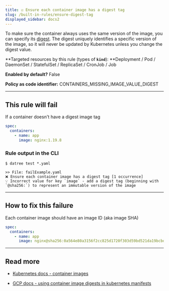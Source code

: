 ```yaml
---
title: ☑️ Ensure each container image has a digest tag
slug: /built-in-rules/ensure-digest-tag
displayed_sidebar: docs2
---
```


To make sure the container always uses the same version of the image, you can specify its [digest](https://docs.docker.com/engine/reference/commandline/pull/#pull-an-image-by-digest-immutable-identifier). The digest uniquely identifies a specific version of the image, so it will never be updated by Kubernetes unless you change the digest value.

**Targeted resources by this rule (types of **`kind`**): **Deployment / Pod / DaemonSet / StatefulSet / ReplicaSet / CronJob / Job

**Enabled by default?** False

**Policy as code identifier:** CONTAINERS_MISSING_IMAGE_VALUE_DIGEST

---

## This rule will fail

If a container doesn't have a digest image tag

```yaml
spec:
  containers:
    - name: app
      image: nginx:1.19.8
```

### Rule output in the CLI

```none
$ datree test *.yaml

>> File: failExample.yaml
❌ Ensure each container image has a digest tag [1 occurrence]
💡 Incorrect value for key `image` - add a digest tag (beginning with `@sha256:`) to represent an immutable version of the image
```

---

## How to fix this failure

Each container image should have an image ID (aka image SHA)

```yaml
spec:
  containers:
    - name: app
      image: nginx@sha256:0a564e80a3156f2cc825d1720f303d59bd521da19bcbd01316870e1313ecbd23
```

---

## Read more

- [Kubernetes docs - container images](https://kubernetes.io/docs/concepts/configuration/overview/#container-images)

- [GCP docs - using container image digests in kubernetes manifests](https://cloud.google.com/solutions/using-container-image-digests-in-kubernetes-manifests)

